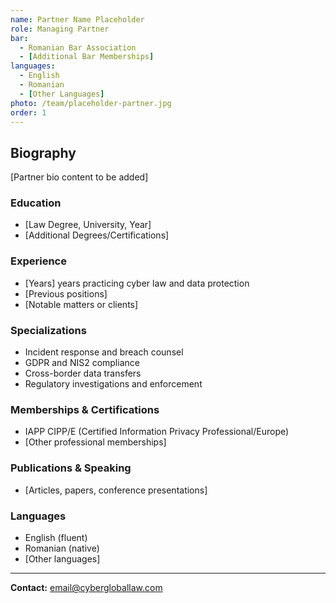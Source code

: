```yaml
---
name: Partner Name Placeholder
role: Managing Partner
bar:
  - Romanian Bar Association
  - [Additional Bar Memberships]
languages:
  - English
  - Romanian
  - [Other Languages]
photo: /team/placeholder-partner.jpg
order: 1
---
```


## Biography

[Partner bio content to be added]

### Education
- [Law Degree, University, Year]
- [Additional Degrees/Certifications]

### Experience
- [Years] years practicing cyber law and data protection
- [Previous positions]
- [Notable matters or clients]

### Specializations
- Incident response and breach counsel
- GDPR and NIS2 compliance
- Cross-border data transfers
- Regulatory investigations and enforcement

### Memberships & Certifications
- IAPP CIPP/E (Certified Information Privacy Professional/Europe)
- [Other professional memberships]

### Publications & Speaking
- [Articles, papers, conference presentations]

### Languages
- English (fluent)
- Romanian (native)
- [Other languages]

---

**Contact:** [email@cybergloballaw.com](mailto:email@cybergloballaw.com)


